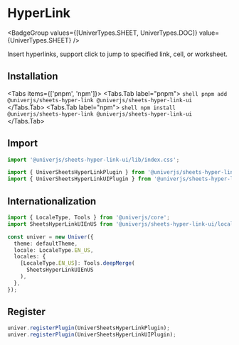

# HyperLink

<BadgeGroup values={[UniverTypes.SHEET, UniverTypes.DOC]} value={UniverTypes.SHEET} />

<Sandbox entryFile={entryFile} />

Insert hyperlinks, support click to jump to specified link, cell, or worksheet.

## Installation

<Tabs items={['pnpm', 'npm']}>
  <Tabs.Tab label="pnpm">
    ```shell
    pnpm add @univerjs/sheets-hyper-link @univerjs/sheets-hyper-link-ui
    ```
  </Tabs.Tab>
  <Tabs.Tab label="npm">
    ```shell
    npm install @univerjs/sheets-hyper-link @univerjs/sheets-hyper-link-ui
    ```
  </Tabs.Tab>
</Tabs>

## Import

```typescript
import '@univerjs/sheets-hyper-link-ui/lib/index.css';

import { UniverSheetsHyperLinkPlugin } from '@univerjs/sheets-hyper-link';
import { UniverSheetsHyperLinkUIPlugin } from '@univerjs/sheets-hyper-link-ui';
```

## Internationalization

```typescript
import { LocaleType, Tools } from '@univerjs/core';
import SheetsHyperLinkUIEnUS from '@univerjs/sheets-hyper-link-ui/locale/en-US';

const univer = new Univer({
  theme: defaultTheme,
  locale: LocaleType.EN_US,
  locales: {
    [LocaleType.EN_US]: Tools.deepMerge(
      SheetsHyperLinkUIEnUS
    ),
  },
});
```

## Register

```typescript
univer.registerPlugin(UniverSheetsHyperLinkPlugin);
univer.registerPlugin(UniverSheetsHyperLinkUIPlugin);
```
